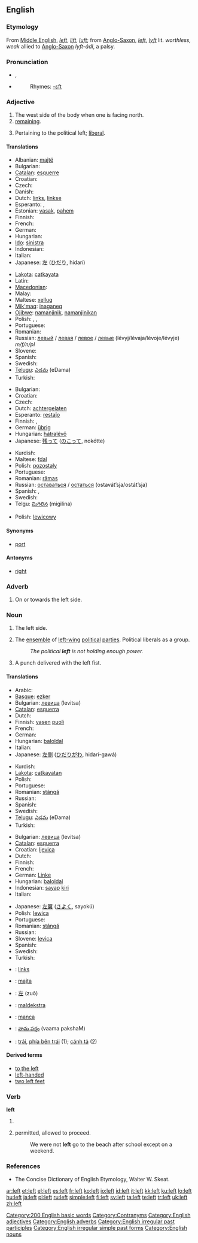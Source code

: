 {{wikipedia|dab=Left}}
==English==

{{rank|ever|saw|things|158|left|part|off|took}}

===Etymology===
From [[Middle English]], ''[[left]]'', ''[[lift]]'', ''[[luft]]''; from [[Anglo-Saxon]], ''[[left]]'', ''[[lyft]]'' lit. ''worthless, weak'' allied to [[Anglo-Saxon]] ''lyft-ádl'', a palsy.

===Pronunciation===
* {{IPA|/lɛft/}}, {{SAMPA|/lEft/}}
* {{audio|en-us-left.ogg|Audio (US)}}
*: Rhymes: [[Rhymes:English:-ɛft|-ɛft]]

===Adjective===
{{en-adj|more left|leftmost}}

# The west side of the body when one is facing north.
# [[remaining]].
# {{politics}} Pertaining to the political left; [[liberal]].

====Translations====
{{trans-top|direction}}
* Albanian: [[majtë]]
* Bulgarian: {{t+|bg|ляв|tr=ljav|sc=Cyrl}}
* [[Catalan]]: [[esquerre]]
* Croatian: {{t-|hr|lijevi}}
* Czech: {{t-|cs|levý|m}}
* Danish: {{t-|da|venstre}}
* Dutch: [[links]], [[linkse]]
* Esperanto: {{t-|eo|maldekstra|xs=Esperanto}}, {{t-|eo|liva|xs=Esperanto}}
* Estonian: [[vasak]], [[pahem]]
* Finnish: {{t+|fi|vasen}}
* French: {{t+|fr|gauche}}
* German: {{t+|de|link|alt=links}}
* Hungarian: {{t+|hu|bal}}
* [[Ido]]: [[sinistra]]
* Indonesian: {{t+|id|kiri|xs=Indonesian}}
* Italian: {{t+|it|sinistro}}
* Japanese: [[左]] ([[ひだり]], hidarí)
{{trans-mid}}
* [[Lakota]]: [[catkayata]]
* Latin: {{t-|la|sinister}}
* [[Macedonian]]: {{t-|mk|лев|tr=lev|sc=Cyrl|xs=Macedonian}}
* Malay: {{t+|ms|kiri|xs=Malay}}
* Maltese: [[xellug]] {{m}}
* [[Mik'maq]]: [[inaganeq]]
* [[Ojibwe]]: [[namanjinik]], [[namanjinikan]] {{p}}
* Polish: {{t+|pl|lewy|m}}, {{t+|pl|lewa|f}}, {{t+|pl|lewe|n}}
* Portuguese: {{t+|pt|esquerda}}
* Romanian: {{t-|ro|stâng}}
* Russian: [[левый]] / [[левая]] / [[левое]] / [[левые]] (lévyj/lévaja/lévoje/lévyje) ''m/f/n/pl''
* Slovene: {{t-|sl|levo}}
* Spanish: {{t+|es|izquierda}}
* Swedish: {{t+|sv|vänster}}
* [[Telugu]]: [[ఎడమ]] (eDama)
* Turkish: {{t+|tr|sol}}
{{trans-bottom}}

{{trans-top|remaining}}
* Bulgarian: {{t|bg|останал|tr=ostanal|sc=Cyrl}}
* Croatian: {{t|hr|preostali}}
* Czech: {{t-|cs|zbývající|m}}
* Dutch: [[achtergelaten]]
* Esperanto: [[restaĵo]]
* Finnish: {{t-|fi|jäljelle}}, {{t-|fi|jäljellä}}
* German: [[übrig]]
* Hungarian: [[hátralévő]]
* Japanese: [[残って]] ([[のこって]], nokótte)
{{trans-mid}}
* Kurdish: {{t+|ku|ماوه‌|sc=KUchar}}
* Maltese: [[fdal]]
* Polish: [[pozostały]] {{m}}
* Portuguese: {{t|pt|deixado}}
* Romanian: [[rămas]]
* Russian: [[оставаться]] / [[остаться]] (ostavát’sja/ostát’sja)
* Spanish: {{t-|es|sobrado|m}}, {{t-|es|sobras|f}}
* Swedish: {{t+|sv|kvar}}
* Telgu: [[మిగిలిన]] (migilina)
{{trans-bottom}}

{{trans-top|pertaining to the political left; liberal}}
* Polish: [[lewicowy]] {{m}}
{{trans-mid}}
{{trans-bottom}}

====Synonyms====
* [[port]]

====Antonyms====
* [[right]]

===Adverb===
{{en-adv|-}}

# On or towards the left side.

===Noun===
{{en-noun}}

# The left side.
# {{politics}} The [[ensemble]] of [[left-wing]] [[political]] [[party|parties]]. Political liberals as a group.
#: ''The political '''left''' is not holding enough power.''
# {{boxing}} A punch delivered with the left fist.

====Translations====
{{trans-top|The left side (1)}}
* Arabic: {{Arab|[[یسار]]}}
* [[Basque]]: [[ezker]]
* Bulgarian: [[левица]] (levitsa)
* [[Catalan]]: [[esquerra]] {{f}}
* Dutch: {{t-|nl|linkerkant|m}}
* Finnish: [[vasen]] [[puoli]]
* French: {{t+|fr|gauche|f}}
* German: {{t+|de|Linke|f}}
* Hungarian: [[bal]][[oldal]]
* Italian: {{t+|it|sinistra|f}}
* Japanese: [[左側]] ([[ひだりがわ]], hidarí-gawá)
{{trans-mid}}
* Kurdish: {{t-|ku|چه‌پ|sc=KUchar}}
* [[Lakota]]: [[catkayatan]]
* Polish: {{t+|pl|lewa|f}}
* Portuguese: {{t+|pt|esquerda|f}}
* Romanian: [[stângă]] {{f}}
* Russian: {{t+|ru|левый|tr=lévyj|sc=Cyrl}}
* Spanish: {{t+|es|izquierda|f}}
* Swedish: {{t+|sv|vänster|c}}
* [[Telugu]]: [[ఎడమ]] (eDama)
* Turkish: {{t+|tr|sol}}
{{trans-bottom}}

{{trans-top|The ensemble of left-wing political parties}}
* Bulgarian: [[левица]] (levitsa)
* [[Catalan]]: [[esquerra]] {{f}}
* Croatian: [[ljevica]] {{f}}
* Dutch: {{t-|nl|linkerkant|m}}
* Finnish: {{t-|fi|vasemmisto}}
* French: {{t+|fr|gauche|f}}
* German: [[Linke]] {{f}}
* Hungarian: [[bal]][[oldal]]
* Indonesian: [[sayap]] [[kiri]]
* Italian: {{t+|it|sinistra|f}}
{{trans-mid}}
* Japanese: [[左翼]] ([[さよく]], sayokú)
* Polish: [[lewica]] {{f}}
* Portuguese: {{t+|pt|esquerda|f}}
* Romanian: [[stângă]] {{f}}
* Russian: {{t+|ru|левый|tr=lévyj|sc=Cyrl}}
* Slovene: [[levica]]
* Spanish: {{t+|es|izquierda|f}}
* Swedish: {{t+|sv|vänster|c}}
* Turkish: {{t+|tr|sol}}
{{trans-bottom}}

{{checktrans-top}}
* {{ttbc|Afrikaans}}: [[links]]
* {{ttbc|Albanian}}: [[majta]] {{f}}
* {{ttbc|Chinese}}: [[左]] (zuǒ)
* {{ttbc|Esperanto}}: [[maldekstra]]
* {{ttbc|Sardinian}}: [[manca]] {{f}}
* {{ttbc|Telugu}}: [[వామ పక్షం]] (vaama pakshaM)
* {{ttbc|Vietnamese}}: [[trái]], [[phía bên trái]] (1); [[cánh tả]] (2)
{{checktrans-bottom}}

====Derived terms====
* [[to the left]]
* [[left-handed]]
* [[two left feet]]

===Verb===
'''left'''

# {{past of|[[leave]]}}
# {{Ireland}} {{colloquial}} permitted, allowed to proceed.
#: We were not '''left''' go to the beach after school except on a weekend.

===References===
* The Concise Dictionary of English Etymology, Walter W. Skeat.

[[Category:200 English basic words]]
[[Category:Contranyms]]
[[Category:English adjectives]]
[[Category:English adverbs]]
[[Category:English irregular past participles]]
[[Category:English irregular simple past forms]]
[[Category:English nouns]]

[[ar:left]]
[[et:left]]
[[el:left]]
[[es:left]]
[[fr:left]]
[[ko:left]]
[[io:left]]
[[id:left]]
[[it:left]]
[[kk:left]]
[[ku:left]]
[[lo:left]]
[[hu:left]]
[[ja:left]]
[[pl:left]]
[[ru:left]]
[[simple:left]]
[[fi:left]]
[[sv:left]]
[[ta:left]]
[[te:left]]
[[tr:left]]
[[uk:left]]
[[zh:left]]